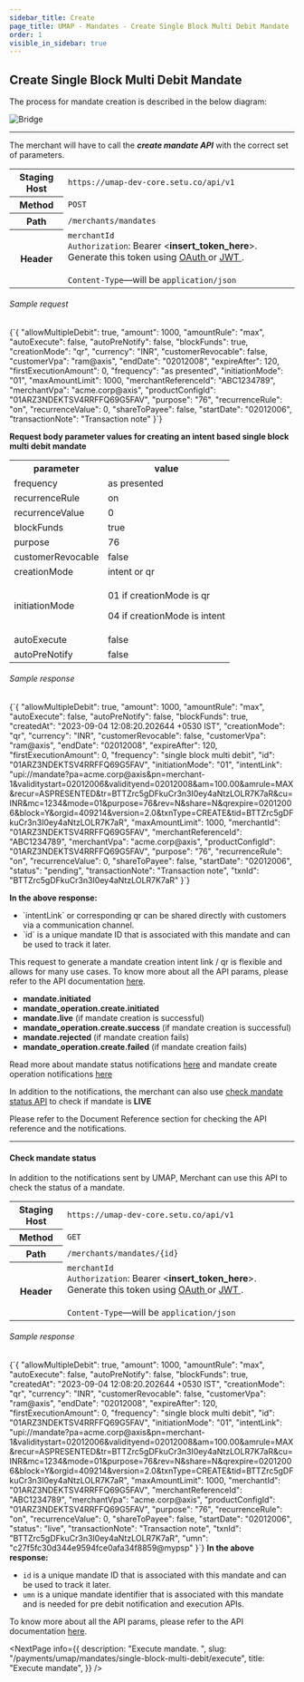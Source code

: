 ```yaml
---
sidebar_title: Create
page_title: UMAP - Mandates - Create Single Block Multi Debit Mandate
order: 1
visible_in_sidebar: true
---
```


## Create Single Block Multi Debit Mandate

<p>The process for mandate creation is described in the below diagram:</p>
<img
src="https://storage.googleapis.com/strapi-assets/latest/intent-based-mandate-create/intent-based-mandate-create.png"
alt="Bridge"
/>

<hr class="primary"/>

<p>The merchant will have to call the <b><i>create mandate API</i></b> with the correct set of parameters.</p>
<table>
    <tbody>
        <tr>
            <th>Staging Host</th>
            <td>
                <code>https://umap-dev-core.setu.co/api/v1</code>
            </td>
        </tr>
        <tr>
            <th>Method</th>
            <td>
                <code>POST</code>
            </td>
        </tr>
        <tr>
            <th>Path</th>
            <td>
                <code>/merchants/mandates</code>
            </td>
        </tr>
        <tr>
            <th>Header</th>
            <td>
                <code>merchantId</code><br/>
                <code>Authorization</code>: Bearer &lt;<b>insert_token_here</b>&gt;.
                Generate this token using <a
                href="/payments/upi-deeplinks/resources/oauth"
                target="_blank">
                OAuth
                </a> or <a
                href="/payments/upi-deeplinks/resources/jwt"
                target="_blank">
                JWT
                </a>.<br />
                <br />
                <code>Content-Type</code>—will be <code>application/json</code>
            </td>
        </tr>
    </tbody>
</table>

<h6>Sample request</h6>

<CodeBlockWithCopy language="json">
{`{
    "allowMultipleDebit": true,
    "amount": 1000,
    "amountRule": "max",
    "autoExecute": false,
    "autoPreNotify": false,
    "blockFunds": true,
    "creationMode": "qr",
    "currency": "INR",
    "customerRevocable": false,
    "customerVpa": "ram@axis",
    "endDate": "02012008",
    "expireAfter": 120,
    "firstExecutionAmount": 0,
    "frequency": "as presented",
    "initiationMode": "01",
    "maxAmountLimit": 1000,
    "merchantReferenceId": "ABC1234789",
    "merchantVpa": "acme.corp@axis",
    "productConfigId": "01ARZ3NDEKTSV4RRFFQ69G5FAV",
    "purpose": "76",
    "recurrenceRule": "on",
    "recurrenceValue": 0,
    "shareToPayee": false,
    "startDate": "02012006",
    "transactionNote": "Transaction note"
}`}
</CodeBlockWithCopy>

<p><b>Request body parameter values for creating an intent based single block multi debit mandate</b></p>
<table>
    <tr>
        <th>parameter</th>
        <th>value</th>
    </tr>
    <tr>
        <td>frequency</td>
        <td>as presented</td>
    </tr>
    <tr>
        <td>recurrenceRule</td>
        <td>on</td>
    </tr>
    <tr>
        <td>recurrenceValue</td>
        <td>0</td>
    </tr>
    <tr>
        <td>blockFunds</td>
        <td>true</td>
    </tr>
    <tr>
        <td>purpose</td>
        <td>76</td>
    </tr>
    <tr>
        <td>customerRevocable</td>
        <td>false</td>
    </tr>
    <tr>
        <td>creationMode</td>
        <td>intent or qr</td>
    </tr>
    <tr>
        <td>initiationMode</td>
        <td>
            <p>01 if creationMode is qr</p>
            <p>04 if creationMode is intent</p>
        </td>
    </tr>
    <tr>
        <td>autoExecute</td>
        <td>false</td>
    </tr>
    <tr>
        <td>autoPreNotify</td>
        <td>false</td>
    </tr>
</table>

<h6>Sample response</h6>

<CodeBlockWithCopy language="json">
    {`{
  "allowMultipleDebit": true,
  "amount": 1000,
  "amountRule": "max",
  "autoExecute": false,
  "autoPreNotify": false,
  "blockFunds": true,
  "createdAt": "2023-09-04 12:08:20.202644 +0530 IST",
  "creationMode": "qr",
  "currency": "INR",
  "customerRevocable": false,
  "customerVpa": "ram@axis",
  "endDate": "02012008",
  "expireAfter": 120,
  "firstExecutionAmount": 0,
  "frequency": "single block multi debit",
  "id": "01ARZ3NDEKTSV4RRFFQ69G5FAV",
  "initiationMode": "01",
  "intentLink": "upi://mandate?pa=acme.corp@axis&pn=merchant-1&validitystart=02012006&validityend=02012008&am=100.00&amrule=MAX&recur=ASPRESENTED&tr=BTTZrc5gDFkuCr3n3I0ey4aNtzLOLR7K7aR&cu=INR&mc=1234&mode=01&purpose=76&rev=N&share=N&qrexpire=02012006&block=Y&orgid=409214&version=2.0&txnType=CREATE&tid=BTTZrc5gDFkuCr3n3I0ey4aNtzLOLR7K7aR",
  "maxAmountLimit": 1000,
  "merchantId": "01ARZ3NDEKTSV4RRFFQ69G5FAV",
  "merchantReferenceId": "ABC1234789",
  "merchantVpa": "acme.corp@axis",
  "productConfigId": "01ARZ3NDEKTSV4RRFFQ69G5FAV",
  "purpose": "76",
  "recurrenceRule": "on",
  "recurrenceValue": 0,
  "shareToPayee": false,
  "startDate": "02012006",
  "status": "pending",
  "transactionNote": "Transaction note",
  "txnId": "BTTZrc5gDFkuCr3n3I0ey4aNtzLOLR7K7aR"
}`}
</CodeBlockWithCopy>

<b>In the above response:</b>
<ul>
    <li>`intentLink` or corresponding qr can be shared directly with customers via a communication channel.</li>
    <li>`id` is a unique mandate ID that is associated with this mandate and can be used to track it later.</li>
</ul>

<p>This request to generate a mandate creation intent link / qr is flexible and allows for many use cases. To know more about all the API params, please refer to the API documentation <a href="/payments/umap/api-reference#/category~mandates/operation~mandates#create" target="_blank">here</a>.</p>
<ul>
    <li><b>mandate.initiated</b></li>
    <li><b>mandate_operation.create.initiated</b></li>
    <li><b>mandate.live</b> (if mandate creation is successful)</li>
    <li><b>mandate_operation.create.success</b> (if mandate creation is successful)</li>
    <li><b>mandate.rejected</b> (if mandate creation fails)</li>
    <li><b>mandate_operation.create.failed</b> (if mandate creation fails)</li>
</ul>
<p>Read more about mandate status notifications <a href="/payments/umap/notifications/mandates">here</a> and mandate create operation notifications <a href="/payments/umap/notifications/mandates/create">here</a></p>
<p>In addition to the notifications, the merchant can also use <a href="/payments/umap/mandates/single-block-multi-debit/create#check-mandate-status">check mandate status API</a> to check if mandate is <b>LIVE</b></p>
<p>Please refer to the Document Reference section for checking the API reference and the notifications.</p>

<hr class="tertiary"/>

#### Check mandate status

In addition to the notifications sent by UMAP, Merchant can use this API to check the status of a mandate.

<table>
    <tbody>
        <tr>
            <th>Staging Host</th>
            <td>
                <code>https://umap-dev-core.setu.co/api/v1</code>
            </td>
        </tr>
        <tr>
            <th>Method</th>
            <td>
                <code>GET</code>
            </td>
        </tr>
        <tr>
            <th>Path</th>
            <td>
                <code>/merchants/mandates/&#123;id&#125;</code>
            </td>
        </tr>
        <tr>
            <th>Header</th>
            <td>
                <code>merchantId</code><br/>
                <code>Authorization</code>: Bearer &lt;<b>insert_token_here</b>&gt;.
                Generate this token using <a
                    href="/payments/upi-deeplinks/resources/oauth"
                    target="_blank">
                    OAuth
                </a> or <a
                    href="/payments/upi-deeplinks/resources/jwt"
                    target="_blank">
                    JWT
                </a>.<br />
                <br />
                <code>Content-Type</code>—will be <code>application/json</code>
            </td>
        </tr>
    </tbody>
</table>

<h6>Sample response</h6>
<CodeBlockWithCopy language="json">
{`{
    "allowMultipleDebit": true,
    "amount": 1000,
    "amountRule": "max",
    "autoExecute": false,
    "autoPreNotify": false,
    "blockFunds": true,
    "createdAt": "2023-09-04 12:08:20.202644 +0530 IST",
    "creationMode": "qr",
    "currency": "INR",
    "customerRevocable": false,
    "customerVpa": "ram@axis",
    "endDate": "02012008",
    "expireAfter": 120,
    "firstExecutionAmount": 0,
    "frequency": "single block multi debit",
    "id": "01ARZ3NDEKTSV4RRFFQ69G5FAV",
    "initiationMode": "01",
    "intentLink": "upi://mandate?pa=acme.corp@axis&pn=merchant-1&validitystart=02012006&validityend=02012008&am=100.00&amrule=MAX&recur=ASPRESENTED&tr=BTTZrc5gDFkuCr3n3I0ey4aNtzLOLR7K7aR&cu=INR&mc=1234&mode=01&purpose=76&rev=N&share=N&qrexpire=02012006&block=Y&orgid=409214&version=2.0&txnType=CREATE&tid=BTTZrc5gDFkuCr3n3I0ey4aNtzLOLR7K7aR",
    "maxAmountLimit": 1000,
    "merchantId": "01ARZ3NDEKTSV4RRFFQ69G5FAV",
    "merchantReferenceId": "ABC1234789",
    "merchantVpa": "acme.corp@axis",
    "productConfigId": "01ARZ3NDEKTSV4RRFFQ69G5FAV",
    "purpose": "76",
    "recurrenceRule": "on",
    "recurrenceValue": 0,
    "shareToPayee": false,
    "startDate": "02012006",
    "status": "live",
    "transactionNote": "Transaction note",
    "txnId": "BTTZrc5gDFkuCr3n3I0ey4aNtzLOLR7K7aR",
    "umn": "c27f5fc30d344e9594fce0afa34f8859@mypsp"
}`}
</CodeBlockWithCopy>
<b>In the above response:</b>
<ul>
    <li><code>id</code> is a unique mandate ID that is associated with this mandate and can be used to track it later.</li>
    <li><code>umn</code> is a unique mandate identifier that is associated with this mandate and is needed for pre debit notification and execution APIs.</li>
</ul>

<p>To know more about all the API params, please refer to the API documentation <a href="/payments/umap/api-reference#/category~mandates/operation~mandates#fetchById" target="_blank">here</a>.</p>

<NextPage
    info={{
        description: "Execute mandate.  ",
        slug: "/payments/umap/mandates/single-block-multi-debit/execute",
        title: "Execute mandate",
    }}
/>